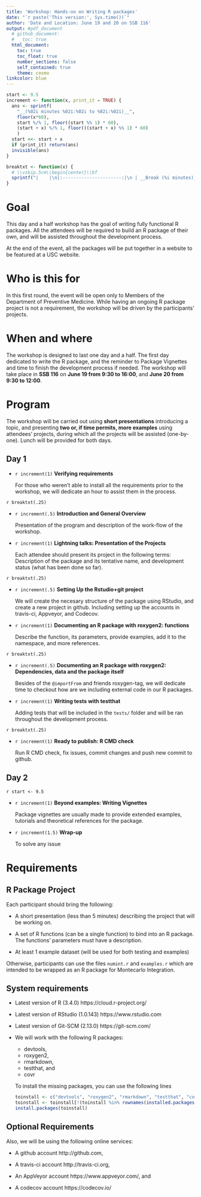 ```yaml
---
title: 'Workshop: Hands-on on Writing R packages'
date: "`r paste('This version:', Sys.time())`"
author: 'Date and Location: June 19 and 20 on SSB 116'
output: #pdf_document
  # github_document:
  #   toc: true
  html_document:
    toc: true
    toc_float: true
    number_sections: false
    self_contained: true
    theme: cosmo
linkcolor: blue
---
```


```r
start <- 9.5
increment <- function(x, print_it = TRUE) {
  ans <- sprintf(
    "__(%02i minutes %02i:%02i to %02i:%02i)__",
    floor(x*60),
    start %/% 1, floor((start %% 1) * 60),
    (start + x) %/% 1, floor(((start + x) %% 1) * 60)
    )
  start <<- start + x
  if (print_it) return(ans)
  invisible(ans)
}

breaktxt <- function(x) {
  # \\vskip.5cm\\begin{center}\\bf
  sprintf("|    |\n|:----------------------:|\n | __Break (%i minutes)__ |", floor(x*60))
}
```

# Goal

This day and a half workshop has the goal of writing fully functional R packages. All the attendees will be required to build an R package of their own, and will be assisted throughout the development process.

At the end of the event, all the packages will be put together in a website to be featured at a USC  website.


# Who is this for

In this first round, the event will be open only to Members of the Department of Preventive Medicine. While having an ongoing R package project is not a requirement, the workshop will be driven by the participants' projects.


# When and where

The workshop is designed to last one day and a half. The first day dedicated to write the R package, and the reminder to Package Vignettes and time to finish the development process if needed. The workshop will take place in **SSB 116** on **June 19 from 9:30 to 16:00**, and **June 20 from 9:30 to 12:00**.

# Program

The workshop will be carried out using **short presentations** introducing a topic, and presenting **two or, if time permits, more examples** using attendees' projects, during which all the projects will be assisted (one-by-one). Lunch will be provided for both days.


## Day 1

*   `r increment(1)` **Verifying requirements** 
    
    For those who weren't able to install all the requirements prior to the  workshop, we will dedicate an hour to assist them in the process. 
    

`r breaktxt(.25)`
    

*   `r increment(.5)` **Introduction and General Overview** 
    
    Presentation of the program and description of the work-flow of the workshop.

*   `r increment(1)` **Lightning talks: Presentation of the Projects** 
    
    Each attendee should present its project in the following terms: Description of the package and its tentative name, and development status (what has been done so far).


`r breaktxt(.25)`


*   `r increment(.5)` **Setting Up the Rstudio+git project** 
    
    We will create the necesary structure of the package using RStudio, and create a new project in github. Including setting up the accounts in travis-ci, Appveyor, and Codecov.
  

*   `r increment(1)` **Documenting an R package with roxygen2: functions** 
    
    Describe the function, its parameters, provide examples, add it to the namespace, and more references.
    

`r breaktxt(.25)`

*   `r increment(.5)` **Documenting an R package with roxygen2: Dependencies, data and the package itself** 
    
    Besides of the `@importFrom` and friends roxygen-tag, we will dedicate time to checkout how are we including external code in our R packages.


*   `r increment(1)` **Writing tests with testthat** 
    
    Adding tests that will be included in the `tests/` folder and will be ran throughout the development process.


`r breaktxt(.25)`

    
*   `r increment(1)` **Ready to publish: R CMD check** 
    
    Run R CMD check, fix issues, commit changes and push new commit to github.
    

## Day 2

`r start <- 9.5`

*   `r increment(1)` **Beyond examples: Writing Vignettes** 
    
    Package vignettes are usually made to provide extended examples, tutorials and theoretical references for the package.


*   `r increment(1.5)` **Wrap-up** 
    
    To solve any issue


# Requirements


## R Package Project

Each participant should bring the following:

*   A short presentation (less than 5 minutes) describing the project that will be working on.

*   A set of R functions (can be a single function) to bind into an R package. The functions' parameters must have a description.

*   At least 1 example dataset (will be used for both testing and examples)

Otherwise, participants can use the files `numint.r` and `examples.r` which are intended to be wrapped as an R package for Montecarlo Integration.


## System requirements


*   Latest version of R (3.4.0) https://cloud.r-project.org/

*   Latest version of RStudio (1.0.143) https://www.rstudio.com

*   Latest version of Git-SCM (2.13.0) https://git-scm.com/

*   We will work with the following R packages:
    
    -   devtools,
    -   roxygen2,
    -   rmarkdown,
    -   testthat, and
    -   covr

    To install the missing packages, you can use the following lines
    
    ```r
    toinstall <- c("devtools", "roxygen2", "rmarkdown", "testthat", "covr") 
    toinstall <- toinstall[!(toinstall %in% rownames(installed.packages()))]
    install.packages(toinstall)
    ```

## Optional Requirements

Also, we will be using the following online services:

*   A github account http://github.com,

*   A travis-ci account http://travis-ci.org, 

*   An AppVeyor account https://www.appveyor.com/, and 

*   A codecov account https://codecov.io/



